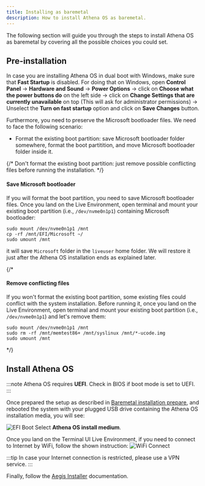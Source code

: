 ```yaml
---
title: Installing as baremetal
description: How to install Athena OS as baremetal.
---
```


The following section will guide you through the steps to install Athena OS as baremetal by covering all the possible choices you could set.

## Pre-installation

In case you are installing Athena OS in dual boot with Windows, make sure that **Fast Startup** is disabled. For doing that on Windows, open **Control Panel** -> **Hardware and Sound** -> **Power Options** -> click on **Choose what the power buttons do** on the left side -> click on **Change Settings that are currently unavailable** on top (This will ask for administrator permissions) -> Unselect the **Turn on fast startup** option and click on **Save Changes** button.

Furthermore, you need to preserve the Microsoft bootloader files. We need to face the following scenario:
* Format the existing boot partition: save Microsoft bootloader folder somewhere, format the boot partitition, and move Microsoft bootloader folder inside it.

{/*
Don't format the existing boot partition: just remove possible conflicting files before running the installation.
*/}

#### Save Microsoft bootloader

If you will format the boot partition, you need to save Microsoft bootloader files.
Once you land on the Live Environment, open terminal and mount your existing boot partition (i.e., `/dev/nvme0n1p1`) containing Microsoft bootloader:
```shell
sudo mount /dev/nvme0n1p1 /mnt
cp -rf /mnt/EFI/Microsoft ~/
sudo umount /mnt
```
it will save `Microsoft` folder in the `liveuser` home folder. We will restore it just after the Athena OS installation ends as explained later.

{/*
#### Remove conflicting files

If you won't format the existing boot partition, some existing files could conflict with the system installation.
Before running it, once you land on the Live Environment, open terminal and mount your existing boot partition (i.e., `/dev/nvme0n1p1`) and let's remove them:
```shell
sudo mount /dev/nvme0n1p1 /mnt
sudo rm -rf /mnt/memtest86+ /mnt/syslinux /mnt/*-ucode.img
sudo umount /mnt
```
*/}

## Install Athena OS

:::note
Athena OS requires **UEFI**. Check in BIOS if boot mode is set to UEFI.
:::

Once prepared the setup as described in [Baremetal installation prepare](/en/installation/prepare-install/#prepare-baremetal-installation), and rebooted the system with your plugged USB drive containing the Athena OS installation media, you will see:

![EFI Boot](@assets/images/efi-boot.png)
Select **Athena OS install medium**.

Once you land on the Terminal UI Live Environment, if you need to connect to Internet by WiFi, follow the shown instruction:
![WiFi Connect](@assets/images/athena-welcome-install.png)

:::tip
In case your Internet connection is restricted, please use a VPN service.
:::

Finally, follow the [Aegis Installer](/en/installation/aegis/) documentation.

<ImageComponent />
